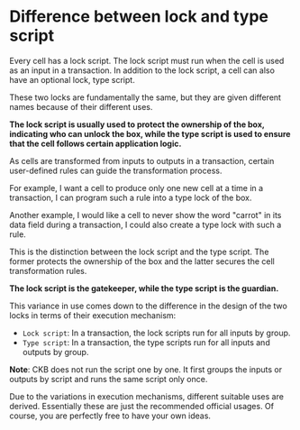 # Difference between lock and type script

Every cell has a lock script. The lock script must run when the cell is used as an input in a transaction.
In addition to the lock script, a cell can also have an optional lock, type script.

These two locks are fundamentally the same, but they are given different names because of their different uses.

**The lock script is usually used to protect the ownership of the box, indicating who can unlock the box,
while the type script is used to ensure that the cell follows certain application logic.**

As cells are transformed from inputs to outputs in a transaction, certain user-defined rules can guide the transformation process.

For example, I want a cell to produce only one new cell at a time in a transaction, I can program such a rule into a type lock of the box.

Another example, I would like a cell to never show the word "carrot" in its data field during a transaction, I could also create a type lock with such a rule.

This is the distinction between the lock script and the type script. 
The former protects the ownership of the box and the latter secures the cell transformation rules.

**The lock script is the gatekeeper, while the type script is the guardian.**

This variance in use comes down to the difference in the design of the two locks in terms of their execution mechanism:

- `Lock script`: In a transaction, the lock scripts run for all inputs by group.
- `Type script`: In a transaction, the type scripts run for all inputs and outputs by group.

**Note**: CKB does not run the script one by one. It first groups the inputs or outputs by script and runs the same script only once.

Due to the variations in execution mechanisms, different suitable uses are derived.
Essentially these are just the recommended official usages.
Of course, you are perfectly free to have your own ideas.
